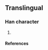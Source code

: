 {{character info/new}}
==Translingual==

===Han character===
{{Han char|rn=9|rad=人|as=07|sn=9|four=|canj=OLEG|ids=⿰亻坚}}

# {{defn|Han|sort=人07}}

====References====
{{Han ref|kx=0106.041|uh=3460|ud=13408}}